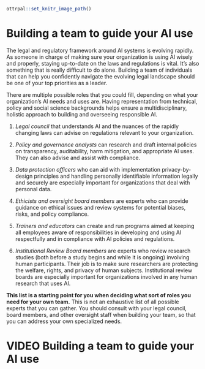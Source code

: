 ```r
ottrpal::set_knitr_image_path()
```

# Building a team to guide your AI use

The legal and regulatory framework around AI systems is evolving rapidly. As someone in charge of making sure your organization is using AI wisely and properly, staying up-to-date on the laws and regulations is vital. It's also something that is really difficult to do alone. Building a team of individuals that can help you confidently navigate the evolving legal landscape should be one of your top priorities as a leader.

There are multiple possible roles that you could fill, depending on what your organization's AI needs and uses are. Having representation from technical, policy and social science backgrounds helps ensure a multidisciplinary, holistic approach to building and overseeing responsible AI.

1. _Legal council_ that understands AI and the nuances of the rapidly changing laws can advise on regulations relevant to your organization. 

1. _Policy and governance analysts_ can research and draft internal policies on transparency, auditability, harm mitigation, and appropriate AI uses. They can also advise and assist with compliance.

1. _Data protection officers_ who can aid with implementation privacy-by-design principles and handling personally identifiable information legally and securely are especially important for organizations that deal with personal data.

1. _Ethicists and oversight board members_ are experts who can provide guidance on ethical issues and review systems for potential biases, risks, and policy compliance.

1. _Trainers and educators_ can create and run programs aimed at keeping all employees aware of responsibilities in developing and using AI respectfully and in compliance with AI policies and regulations.

1. _Institutional Review Board members_ are experts who review research studies (both before a study begins and while it is ongoing) involving human participants. Their job is to make sure researchers are protecting the welfare, rights, and privacy of human subjects. Institutional review boards are especially important for organizations involved in any human research that uses AI.

**This list is a starting point for you when deciding what sort of roles you need for your own team.** This is not an exhaustive list of all possible experts that you can gather. You should consult with your legal council, board members, and other oversight staff when building your team, so that you can address your own specialized needs.

# VIDEO Building a team to guide your AI use
